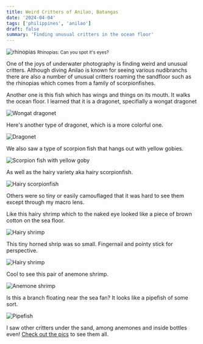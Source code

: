 ```yaml
---
title: Weird Critters of Anilao, Batangas
date: '2024-04-04'
tags: ['philippines', 'anilao']
draft: false
summary: 'Finding unusual critters in the ocean floor'
---
```


<Image
  src="/static/images/anilao-weird-critters/rhinopias.jpg"
  width={800}
  height={600}
  alt="rhinopias"
/>
<small>Rhinopias: Can you spot it's eyes?</small>

One of the joys of underwater photography is finding weird and unusual critters. Although diving Anilao is known for seeing various nudibranchs there are also a number of unusual critters roaming the sandfloor such as the rhinopias which comes from a family of scorpionfishes.

Another one is this fish which has wings and things on its mouth. It walks the ocean floor. I learned that it is a dragonet, specifially a wongat dragonet

<Image
  src="/static/images/anilao-weird-critters/wongat-dragonet.jpeg"
  width={800}
  height={600}
  alt="Wongat dragonet"
/>

Here's another type of dragonet, which is a more colorful one.

<Image
  src="/static/images/anilao-weird-critters/dragonet.jpeg"
  width={800}
  height={600}
  alt="Dragonet"
/>

We also saw a type of scorpion fish that hangs out with yellow gobies.

<Image
  src="/static/images/anilao-weird-critters/scorpion-goby.jpeg"
  width={800}
  height={600}
  alt="Scorpion fish with yellow goby"
/>

As well as the hairy variety aka hairy scorpionfish.

<Image
  src="/static/images/anilao-weird-critters/hairy-scorpionfish.jpg"
  width={800}
  height={600}
  alt="Hairy scorpionfish"
/>

Others were so tiny or easily camouflaged that it was hard to see them except through my macro lens.

Like this hairy shrimp which to the naked eye looked like a piece of brown cotton on the sea floor.

<Image
  src="/static/images/anilao-weird-critters/hairy-shrimp.jpg"
  width={800}
  height={600}
  alt="Hairy shrimp"
/>

This tiny horned shrip was so small. Fingernail and pointy stick for perspective.

<Image
  src="/static/images/anilao-weird-critters/horned-shrimp.jpg"
  width={800}
  height={600}
  alt="Hairy shrimp"
/>

Cool to see this pair of anemone shrimp.

<Image
  src="/static/images/anilao-weird-critters/anemone-shrimp.jpg"
  width={800}
  height={600}
  alt="Anemone shrimp"
/>

Is this a branch floating near the sea fan? It looks like a pipefish of some sort.

<Image
  src="/static/images/anilao-weird-critters/pipefish.jpg"
  width={800}
  height={600}
  alt="Pipefish"
/>

I saw other critters under the sand, among anemones and inside bottles even! [Check out the pics](https://generosalitton.smugmug.com/AnilaoWeirdCritters-040124/n-c9c785) to see them all.

